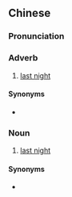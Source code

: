 {{also|寻晚}}
==Chinese==
{{zh-forms|s=寻晚}}

===Pronunciation===
{{zh-pron
|c=cam4 maan5
|cat=adv,n
}}

===Adverb===
{{zh-adverb}}

# {{lb|zh|Cantonese}} [[last night]]

====Synonyms====
* {{zh-l|琴晚}}

===Noun===
{{zh-noun}}

# {{lb|zh|Cantonese}} [[last night]]

====Synonyms====
* {{zh-l|琴晚}}